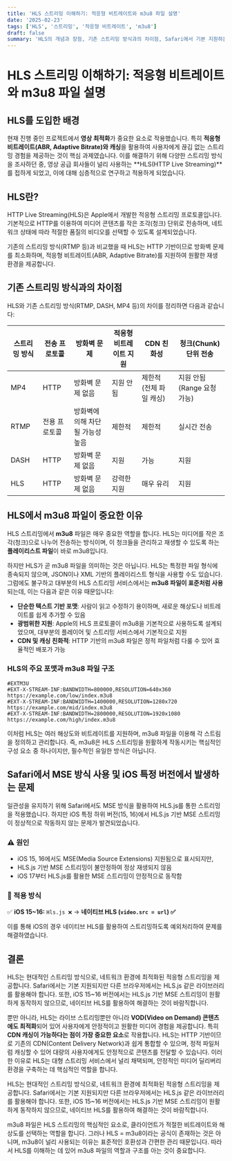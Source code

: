 ```yaml
---
title: 'HLS 스트리밍 이해하기: 적응형 비트레이트와 m3u8 파일 설명'
date: '2025-02-23'
tags: ['HLS', '스트리밍', '적응형 비트레이트', 'm3u8']
draft: false
summary: 'HLS의 개념과 장점, 기존 스트리밍 방식과의 차이점, Safari에서 기본 지원하는 이유, 다른 브라우저에서 사용하는 방법, m3u8 파일 구조 및 예제 코드까지 모두 정리했습니다. 또한 iOS 특정 버전에서 발생하는 HLS.js 스트리밍 이슈와 해결 방법을 추가했습니다.'
---
```


# HLS 스트리밍 이해하기: 적응형 비트레이트와 m3u8 파일 설명

## HLS를 도입한 배경

현재 진행 중인 프로젝트에서 **영상 최적화**가 중요한 요소로 작용했습니다. 특히 **적응형 비트레이트(ABR, Adaptive Bitrate)와 캐싱**을 활용하여 사용자에게 끊김 없는 스트리밍 경험을 제공하는 것이 핵심 과제였습니다. 이를 해결하기 위해 다양한 스트리밍 방식을 조사하던 중, 영상 공급 회사들이 널리 사용하는 **HLS(HTTP Live Streaming)**를 접하게 되었고, 이에 대해 심층적으로 연구하고 적용하게 되었습니다.

## HLS란?

HTTP Live Streaming(HLS)은 Apple에서 개발한 적응형 스트리밍 프로토콜입니다. 기본적으로 HTTP를 이용하여 미디어 콘텐츠를 작은 조각(청크) 단위로 전송하며, 네트워크 상태에 따라 적절한 품질의 비디오를 선택할 수 있도록 설계되었습니다.

기존의 스트리밍 방식(RTMP 등)과 비교했을 때 HLS는 HTTP 기반이므로 방화벽 문제를 최소화하며, 적응형 비트레이트(ABR, Adaptive Bitrate)를 지원하여 원활한 재생 환경을 제공합니다.

## 기존 스트리밍 방식과의 차이점

HLS와 기존 스트리밍 방식(RTMP, DASH, MP4 등)의 차이를 정리하면 다음과 같습니다:

| 스트리밍 방식 | 전송 프로토콜 | 방화벽 문제                      | 적응형 비트레이트 지원 | CDN 친화성              | 청크(Chunk) 단위 전송       |
| ------------- | ------------- | -------------------------------- | ---------------------- | ----------------------- | --------------------------- |
| MP4           | HTTP          | 방화벽 문제 없음                 | 지원 안됨              | 제한적 (전체 파일 캐싱) | 지원 안됨 (Range 요청 가능) |
| RTMP          | 전용 프로토콜 | 방화벽에 의해 차단될 가능성 높음 | 제한적                 | 제한적                  | 실시간 전송                 |
| DASH          | HTTP          | 방화벽 문제 없음                 | 지원                   | 가능                    | 지원                        |
| HLS           | HTTP          | 방화벽 문제 없음                 | 강력한 지원            | 매우 유리               | 지원                        |

## HLS에서 m3u8 파일이 중요한 이유

HLS 스트리밍에서 **m3u8** 파일은 매우 중요한 역할을 합니다. HLS는 미디어를 작은 조각(청크)으로 나누어 전송하는 방식이며, 이 청크들을 관리하고 재생할 수 있도록 하는 **플레이리스트 파일**이 바로 m3u8입니다.

하지만 HLS가 곧 m3u8 파일을 의미하는 것은 아닙니다. HLS는 특정한 파일 형식에 종속되지 않으며, JSON이나 XML 기반의 플레이리스트 형식을 사용할 수도 있습니다. 그럼에도 불구하고 대부분의 HLS 스트리밍 서비스에서는 **m3u8 파일이 표준처럼 사용**되는데, 이는 다음과 같은 이유 때문입니다:

- **단순한 텍스트 기반 포맷**: 사람이 읽고 수정하기 용이하며, 새로운 해상도나 비트레이트를 쉽게 추가할 수 있음
- **광범위한 지원**: Apple의 HLS 프로토콜이 m3u8을 기본적으로 사용하도록 설계되었으며, 대부분의 플레이어 및 스트리밍 서비스에서 기본적으로 지원
- **CDN 및 캐싱 친화적**: HTTP 기반의 m3u8 파일은 정적 파일처럼 다룰 수 있어 효율적인 배포가 가능

### HLS의 주요 포맷과 m3u8 파일 구조

```m3u8
#EXTM3U
#EXT-X-STREAM-INF:BANDWIDTH=800000,RESOLUTION=640x360
https://example.com/low/index.m3u8
#EXT-X-STREAM-INF:BANDWIDTH=1400000,RESOLUTION=1280x720
https://example.com/mid/index.m3u8
#EXT-X-STREAM-INF:BANDWIDTH=2800000,RESOLUTION=1920x1080
https://example.com/high/index.m3u8
```

이처럼 HLS는 여러 해상도와 비트레이트를 지원하며, m3u8 파일을 이용해 각 스트림을 정의하고 관리합니다. 즉, m3u8은 HLS 스트리밍을 원활하게 작동시키는 핵심적인 구성 요소 중 하나이지만, 필수적인 유일한 방식은 아닙니다.

## Safari에서 MSE 방식 사용 및 iOS 특정 버전에서 발생하는 문제

일관성을 유지하기 위해 Safari에서도 MSE 방식을 활용하여 HLS.js를 통한 스트리밍을 적용했습니다. 하지만 iOS 특정 하위 버전(15, 16)에서 HLS.js 기반 MSE 스트리밍이 정상적으로 작동하지 않는 문제가 발견되었습니다.

### ⚠️ 원인

- iOS 15, 16에서도 MSE(Media Source Extensions) 지원됨으로 표시되지만,
- HLS.js 기반 MSE 스트리밍이 불안정하여 정상 재생되지 않음
- iOS 17부터 HLS.js를 활용한 MSE 스트리밍이 안정적으로 동작함

### 🔷 적용 방식

✅ **iOS 15~16:** `Hls.js ❌` → **네이티브 HLS (`video.src = url`) ✅**

이를 통해 iOS의 경우 네이티브 HLS를 활용하여 스트리밍하도록 예외처리하여 문제를 해결하였습니다.

## 결론

HLS는 현대적인 스트리밍 방식으로, 네트워크 환경에 최적화된 적응형 스트리밍을 제공합니다. Safari에서는 기본 지원되지만 다른 브라우저에서는 HLS.js 같은 라이브러리를 활용해야 합니다. 또한, iOS 15~16 버전에서는 HLS.js 기반 MSE 스트리밍이 원활하게 동작하지 않으므로, 네이티브 HLS를 활용하여 해결하는 것이 바람직합니다.

뿐만 아니라, HLS는 라이브 스트리밍뿐만 아니라 **VOD(Video on Demand) 콘텐츠에도 최적화**되어 있어 사용자에게 안정적이고 원활한 미디어 경험을 제공합니다. 특히 **CDN 캐싱이 가능하다는 점이 가장 중요한 요소**로 작용합니다. HLS는 HTTP 기반이므로 기존의 CDN(Content Delivery Network)과 쉽게 통합할 수 있으며, 정적 파일처럼 캐싱할 수 있어 대량의 사용자에게도 안정적으로 콘텐츠를 전달할 수 있습니다. 이러한 이유로 HLS는 대형 스트리밍 서비스에서 널리 채택되며, 안정적인 미디어 딜리버리 환경을 구축하는 데 핵심적인 역할을 합니다.

HLS는 현대적인 스트리밍 방식으로, 네트워크 환경에 최적화된 적응형 스트리밍을 제공합니다. Safari에서는 기본 지원되지만 다른 브라우저에서는 HLS.js 같은 라이브러리를 활용해야 합니다. 또한, iOS 15~16 버전에서는 HLS.js 기반 MSE 스트리밍이 원활하게 동작하지 않으므로, 네이티브 HLS를 활용하여 해결하는 것이 바람직합니다.

m3u8 파일은 HLS 스트리밍의 핵심적인 요소로, 클라이언트가 적절한 비트레이트와 해상도를 선택하는 역할을 합니다. 그러나 HLS = m3u8이라는 공식이 존재하는 것은 아니며, m3u8이 널리 사용되는 이유는 표준적인 호환성과 간편한 관리 때문입니다. 따라서 HLS를 이해하는 데 있어 m3u8 파일의 역할과 구조를 아는 것이 중요합니다.
